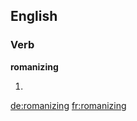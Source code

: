 ==English==

===Verb===
'''romanizing'''

# {{present participle of|romanize}}

[[de:romanizing]]
[[fr:romanizing]]